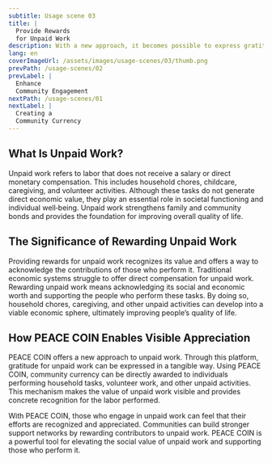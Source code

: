 ```yaml
---
subtitle: Usage scene 03
title: |
  Provide Rewards
  for Unpaid Work
description: With a new approach, it becomes possible to express gratitude for unpaid work in a 'visible form'.
lang: en
coverImageUrl: /assets/images/usage-scenes/03/thumb.png
prevPath: /usage-scenes/02
prevLabel: |
  Enhance
  Community Engagement
nextPath: /usage-scenes/01
nextLabel: |
  Creating a
  Community Currency
---
```


## What Is Unpaid Work?

Unpaid work refers to labor that does not receive a salary or direct monetary compensation.
This includes household chores, childcare, caregiving, and volunteer activities.
Although these tasks do not generate direct economic value, they play an essential role in societal functioning and individual well‑being.
Unpaid work strengthens family and community bonds and provides the foundation for improving overall quality of life.

## The Significance of Rewarding Unpaid Work

Providing rewards for unpaid work recognizes its value and offers a way to acknowledge the contributions of those who perform it.
Traditional economic systems struggle to offer direct compensation for unpaid work.
Rewarding unpaid work means acknowledging its social and economic worth and supporting the people who perform these tasks.
By doing so, household chores, caregiving, and other unpaid activities can develop into a viable economic sphere, ultimately improving people’s quality of life.

## How PEACE COIN Enables Visible Appreciation

PEACE COIN offers a new approach to unpaid work.
Through this platform, gratitude for unpaid work can be expressed in a tangible way.
Using PEACE COIN, community currency can be directly awarded to individuals performing household tasks, volunteer work, and other unpaid activities.
This mechanism makes the value of unpaid work visible and provides concrete recognition for the labor performed.

With PEACE COIN, those who engage in unpaid work can feel that their efforts are recognized and appreciated.
Communities can build stronger support networks by rewarding contributors to unpaid work.
PEACE COIN is a powerful tool for elevating the social value of unpaid work and supporting those who perform it.
